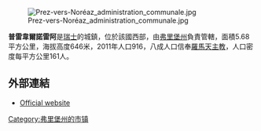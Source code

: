 [[Image:Prez-vers-Noréaz_administration_communale.jpg|right]]

'''普雷韋爾諾雷阿'''是[[瑞士|瑞士]]的城鎮，位於該國西部，由[[弗里堡州|弗里堡州]]負責管轄，面積5.68平方公里，海拔高度646米，2011年人口916，八成人口信奉[[羅馬天主教|羅馬天主教]]，人口密度每平方公里161人。

==外部連結==
* [http://www.prez-vers-noreaz.ch Official website] {{Wayback|url=http://www.prez-vers-noreaz.ch/ |date=20110310064701 }} {{fr icon}}

{{Switzerland-geo-stub}}
[[Category:弗里堡州的市镇|Category:弗里堡州的市镇]]